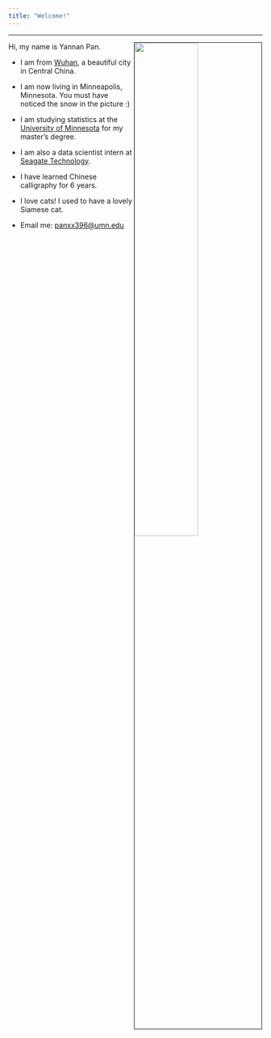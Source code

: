 ```yaml
---
title: "Welcome!"
---
```


***


<img src="images/snowme.jpg" style="width:50%;border:1px solid; margin-right: 1px" align="right">


Hi, my name is Yannan Pan. 

* I am from [Wuhan](https://en.wikipedia.org/wiki/Wuhan), a beautiful city in Central China. 

* I am now living in Minneapolis, Minnesota. You must have noticed the snow in the picture :)

* I am studying statistics at the [University of Minnesota](https://twin-cities.umn.edu) for my master's degree. 

* I am also a data scientist intern at [Seagate Technology](https://www.seagate.com).

* I have learned Chinese calligraphy for 6 years.

* I love cats! I used to have a lovely Siamese cat.

* <p>Email me: <a href="mailto:panxx396@umn.edu">
    panxx396@umn.edu</a></p>







